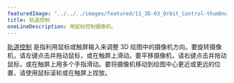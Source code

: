 ---
featuredImage: "../../../images/featured/11_3D-03_Orbit_Control-thumbnail.png"
title: 轨道控制
oneLineDescription: 用鼠标控制摄像机。
---

<a href="/reference/#/p5/orbitControl/" target="_blank">轨道控制</a> 是指利用鼠标或触屏输入来调整 3D 绘图中的摄像机方向。要旋转摄像机，请左键点击并拖动鼠标，或在触屏上滑动。要平移摄像机，请右键点击并拖动鼠标，或在触屏上用多个手指滑动。要将摄像机移动到绘图中心更近或更远的位置，请使用鼠标滚轮或在触屏上捏放。